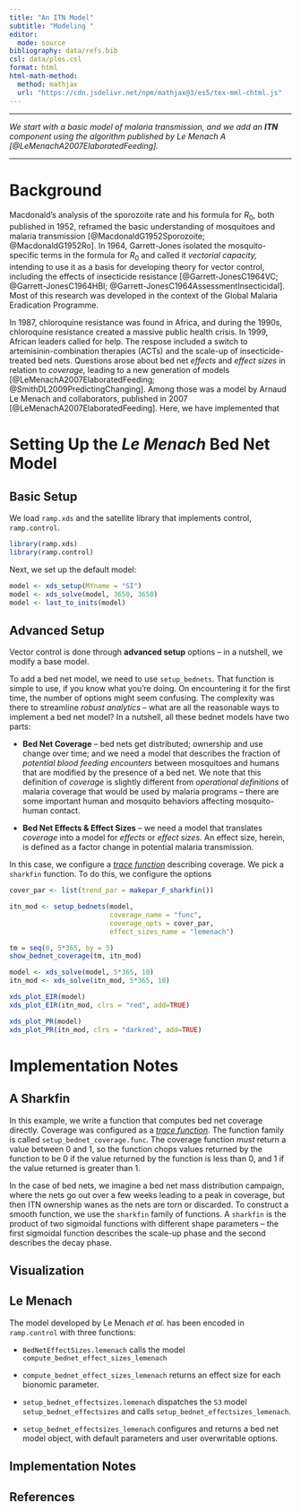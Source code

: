 ```yaml
---
title: "An ITN Model"
subtitle: "Modeling "
editor:
  mode: source
bibliography: data/refs.bib
csl: data/plos.csl 
format: html
html-math-method:
  method: mathjax
  url: "https://cdn.jsdelivr.net/npm/mathjax@3/es5/tex-mml-chtml.js"
---
```


------------------------------------------------------------------------

*We start with a basic model of malaria transmission, and we add an **ITN** component using the algorithm published by Le Menach A [@LeMenachA2007ElaboratedFeeding].*

------------------------------------------------------------------------

# Background

Macdonald's analysis of the sporozoite rate and his formula for $R_0$, both published in 1952, reframed the basic understanding of mosquitoes and malaria transmission [@MacdonaldG1952Sporozoite; @MacdonaldG1952Ro]. In 1964, Garrett-Jones isolated the mosquito-specific terms in the formula for $R_0$ and called it *vectorial capacity,* intending to use it as a basis for developing theory for vector control, including the effects of insecticide resistance [@Garrett-JonesC1964VC; @Garrett-JonesC1964HBI; @Garrett-JonesC1964AssessmentInsecticidal]. Most of this research was developed in the context of the Global Malaria Eradication Programme.

In 1987, chloroquine resistance was found in Africa, and during the 1990s, chloroquine resistance created a massive public health crisis. In 1999, African leaders called for help. The respose included a switch to artemisinin-combination therapies (ACTs) and the scale-up of insecticide-treated bed nets. Questions arose about bed net *effects* and *effect sizes* in relation to *coverage,* leading to a new generation of models [@LeMenachA2007ElaboratedFeeding; @SmithDL2009PredictingChanging]. Among those was a model by Arnaud Le Menach and collaborators, published in 2007 [@LeMenachA2007ElaboratedFeeding]. Here, we have implemented that

# Setting Up the *Le Menach* Bed Net Model

## Basic Setup

We load `ramp.xds` and the satellite library that implements control, `ramp.control`.

```r
library(ramp.xds)
library(ramp.control)
```

Next, we set up the default model:

```r
model <- xds_setup(MYname = "SI")
model <- xds_solve(model, 3650, 3650)
model <- last_to_inits(model)
```

## Advanced Setup

Vector control is done through **advanced setup** options -- in a nutshell, we modify a base model.

To add a bed net model, we need to use `setup_bednets`. That function is simple to use, if you know what you're doing. On encountering it for the first time, the number of options might seem confusing. The complexity was there to streamline *robust analytics* -- what are all the reasonable ways to implement a bed net model? In a nutshell, all these bednet models have two parts:

-   **Bed Net Coverage** -- bed nets get distributed; ownership and use change over time; and we need a model that describes the fraction of *potential blood feeding encounters* between mosquitoes and humans that are modified by the presence of a bed net. We note that this definition of *coverage* is slightly different from *operational definitions* of malaria coverage that would be used by malaria programs -- there are some important human and mosquito behaviors affecting mosquito-human contact.

-   **Bed Net Effects & Effect Sizes** -- we need a model that translates *coverage* into a model for *effects* or *effect sizes.* An effect size, herein, is defined as a factor change in potential malaria transmission.

In this case, we configure a [*trace function*](trace.qmd) describing coverage. We pick a `sharkfin` function. To do this, we configure the options

```r
cover_par <- list(trend_par = makepar_F_sharkfin())
```

```r
itn_mod <- setup_bednets(model, 
                         coverage_name = "func", 
                         coverage_opts = cover_par, 
                         effect_sizes_name = "lemenach")
```

```r
tm = seq(0, 5*365, by = 5)
show_bednet_coverage(tm, itn_mod)
```

```r
model <- xds_solve(model, 5*365, 10) 
itn_mod <- xds_solve(itn_mod, 5*365, 10)
```

```r
xds_plot_EIR(model)
xds_plot_EIR(itn_mod, clrs = "red", add=TRUE)
```

```r
xds_plot_PR(model)
xds_plot_PR(itn_mod, clrs = "darkred", add=TRUE)
```

# Implementation Notes

## A Sharkfin

In this example, we write a function that computes bed net coverage directly. Coverage was configured as a [*trace function*](trace.qmd). The function family is called `setup_bednet_coverage.func`. The coverage function *must* return a value between 0 and 1, so the function chops values returned by the function to be 0 if the value returned by the function is less than 0, and 1 if the value returned is greater than 1.

In the case of bed nets, we imagine a bed net mass distribution campaign, where the nets go out over a few weeks leading to a peak in coverage, but then ITN ownership wanes as the nets are torn or discarded. To construct a smooth function, we use the `sharkfin` family of functions. A `sharkfin` is the product of two sigmoidal functions with different shape parameters -- the first sigmoidal function describes the scale-up phase and the second describes the decay phase.

## Visualization

## Le Menach

The model developed by Le Menach *et al.* has been encoded in `ramp.control` with three functions:

-   `BedNetEffectSizes.lemenach` calls the model `compute_bednet_effect_sizes_lemenach`

-   `compute_bednet_effect_sizes_lemenach` returns an effect size for each bionomic parameter.\

-   `setup_bednet_effectsizes.lemenach` dispatches the `S3` model `setup_bednet_effectsizes` and calls `setup_bednet_effectsizes_lemenach`.

-   `setup_bednet_effectsizes_lemenach` configures and returns a bed net model object, with default parameters and user overwritable options.

## Implementation Notes

## References
